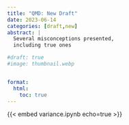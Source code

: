 ```yaml
---
title: "QMD: New Draft"
date: 2023-06-14
categories: [draft,new]
abstract: |
  Several misconceptions presented,
  including true ones

#draft: true
#image: thumbnail.webp


format: 
  html:
    toc: true
---
```


{{< embed variance.ipynb echo=true >}}
